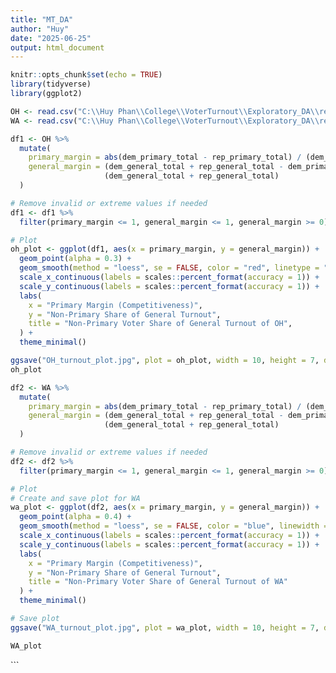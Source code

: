 ```yaml
---
title: "MT_DA"
author: "Huy"
date: "2025-06-25"
output: html_document
---
```


```r
knitr::opts_chunk$set(echo = TRUE)
library(tidyverse)
library(ggplot2)
```

```r
OH <- read.csv("C:\\Huy Phan\\College\\VoterTurnout\\Exploratory_DA\\ready_data\\OH.csv")
WA <- read.csv("C:\\Huy Phan\\College\\VoterTurnout\\Exploratory_DA\\ready_data\\WA.csv")
```


```r
df1 <- OH %>%
  mutate(
    primary_margin = abs(dem_primary_total - rep_primary_total) / (dem_primary_total + rep_primary_total),
    general_margin = (dem_general_total + rep_general_total - dem_primary_total - rep_primary_total) / 
                     (dem_general_total + rep_general_total)
  )

# Remove invalid or extreme values if needed
df1 <- df1 %>%
  filter(primary_margin <= 1, general_margin <= 1, general_margin >= 0)

# Plot
oh_plot <- ggplot(df1, aes(x = primary_margin, y = general_margin)) +
  geom_point(alpha = 0.3) +
  geom_smooth(method = "loess", se = FALSE, color = "red", linetype = "dashed", linewidth = 1) +
  scale_x_continuous(labels = scales::percent_format(accuracy = 1)) +
  scale_y_continuous(labels = scales::percent_format(accuracy = 1)) +
  labs(
    x = "Primary Margin (Competitiveness)",
    y = "Non-Primary Share of General Turnout",
    title = "Non-Primary Voter Share of General Turnout of OH",
  ) +
  theme_minimal()

ggsave("OH_turnout_plot.jpg", plot = oh_plot, width = 10, height = 7, dpi = 300)
oh_plot
```


```r
df2 <- WA %>%
  mutate(
    primary_margin = abs(dem_primary_total - rep_primary_total) / (dem_primary_total + rep_primary_total),
    general_margin = (dem_general_total + rep_general_total - dem_primary_total - rep_primary_total) / 
                     (dem_general_total + rep_general_total)
  )

# Remove invalid or extreme values if needed
df2 <- df2 %>%
  filter(primary_margin <= 1, general_margin <= 1, general_margin >= 0)

# Plot
# Create and save plot for WA
wa_plot <- ggplot(df2, aes(x = primary_margin, y = general_margin)) +
  geom_point(alpha = 0.4) +
  geom_smooth(method = "loess", se = FALSE, color = "blue", linewidth = 1) +
  scale_x_continuous(labels = scales::percent_format(accuracy = 1)) +
  scale_y_continuous(labels = scales::percent_format(accuracy = 1)) +
  labs(
    x = "Primary Margin (Competitiveness)",
    y = "Non-Primary Share of General Turnout",
    title = "Non-Primary Voter Share of General Turnout of WA"
  ) +
  theme_minimal()

# Save plot
ggsave("WA_turnout_plot.jpg", plot = wa_plot, width = 10, height = 7, dpi = 300)

WA_plot
```
```